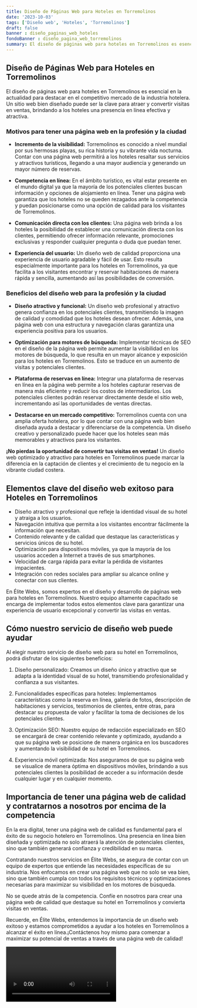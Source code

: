 ```yaml
---
title: Diseño de Páginas Web para Hoteles en Torremolinos
date: '2023-10-03'
tags: ['Diseño web', 'Hoteles', 'Torremolinos']
draft: false
banner : diseño_paginas_web_hoteles
fondoBanner : diseño_pagina_web_torremolinos
summary: El diseño de páginas web para hoteles en Torremolinos es esencial en la actualidad para destacar en el competitivo mercado de la industria hotelera. Un sitio web bien diseñado puede ser la clave para atraer y convertir visitas en ventas, brindando a los hoteles una presencia en línea efectiva y atractiva.
---
```


## **Diseño de Páginas Web para Hoteles en Torremolinos**

El diseño de páginas web para hoteles en Torremolinos es esencial en la actualidad para destacar en el competitivo mercado de la industria hotelera. Un sitio web bien diseñado puede ser la clave para atraer y convertir visitas en ventas, brindando a los hoteles una presencia en línea efectiva y atractiva.

### **Motivos para tener una página web en la profesión y la ciudad**

- **Incremento de la visibilidad:** Torremolinos es conocido a nivel mundial por sus hermosas playas, su rica historia y su vibrante vida nocturna. Contar con una página web permitirá a los hoteles resaltar sus servicios y atractivos turísticos, llegando a una mayor audiencia y generando un mayor número de reservas.

- **Competencia en línea:** En el ámbito turístico, es vital estar presente en el mundo digital ya que la mayoría de los potenciales clientes buscan información y opciones de alojamiento en línea. Tener una página web garantiza que los hoteles no se queden rezagados ante la competencia y puedan posicionarse como una opción de calidad para los visitantes de Torremolinos.

- **Comunicación directa con los clientes:** Una página web brinda a los hoteles la posibilidad de establecer una comunicación directa con los clientes, permitiendo ofrecer información relevante, promociones exclusivas y responder cualquier pregunta o duda que puedan tener.

- **Experiencia del usuario:** Un diseño web de calidad proporciona una experiencia de usuario agradable y fácil de usar. Esto resulta especialmente importante para los hoteles en Torremolinos, ya que facilita a los visitantes encontrar y reservar habitaciones de manera rápida y sencilla, aumentando así las posibilidades de conversión.

### **Beneficios del diseño web para la profesión y la ciudad**

- **Diseño atractivo y funcional:** Un diseño web profesional y atractivo genera confianza en los potenciales clientes, transmitiendo la imagen de calidad y comodidad que los hoteles desean ofrecer. Además, una página web con una estructura y navegación claras garantiza una experiencia positiva para los usuarios.

- **Optimización para motores de búsqueda:** Implementar técnicas de SEO en el diseño de la página web permite aumentar la visibilidad en los motores de búsqueda, lo que resulta en un mayor alcance y exposición para los hoteles en Torremolinos. Esto se traduce en un aumento de visitas y potenciales clientes.

- **Plataforma de reservas en línea:** Integrar una plataforma de reservas en línea en la página web permite a los hoteles capturar reservas de manera más eficiente y reducir los costos de intermediarios. Los potenciales clientes podrán reservar directamente desde el sitio web, incrementando así las oportunidades de ventas directas.

- **Destacarse en un mercado competitivo:** Torremolinos cuenta con una amplia oferta hotelera, por lo que contar con una página web bien diseñada ayuda a destacar y diferenciarse de la competencia. Un diseño creativo y personalizado puede hacer que los hoteles sean más memorables y atractivos para los visitantes.

**¡No pierdas la oportunidad de convertir tus visitas en ventas!** Un diseño web optimizado y atractivo para hoteles en Torremolinos puede marcar la diferencia en la captación de clientes y el crecimiento de tu negocio en la vibrante ciudad costera.

<GifSeo />

<Cta />

## Elementos clave del diseño web exitoso para Hoteles en Torremolinos
- Diseño atractivo y profesional que refleje la identidad visual de su hotel y atraiga a los usuarios.
- Navegación intuitiva que permita a los visitantes encontrar fácilmente la información que necesitan.
- Contenido relevante y de calidad que destaque las características y servicios únicos de su hotel.
- Optimización para dispositivos móviles, ya que la mayoría de los usuarios acceden a Internet a través de sus smartphones.
- Velocidad de carga rápida para evitar la pérdida de visitantes impacientes.
- Integración con redes sociales para ampliar su alcance online y conectar con sus clientes.

En Élite Webs, somos expertos en el diseño y desarrollo de páginas web para hoteles en Torremolinos. Nuestro equipo altamente capacitado se encarga de implementar todos estos elementos clave para garantizar una experiencia de usuario excepcional y convertir las visitas en ventas.

## Cómo nuestro servicio de diseño web puede ayudar
Al elegir nuestro servicio de diseño web para su hotel en Torremolinos, podrá disfrutar de los siguientes beneficios:

1. Diseño personalizado: Creamos un diseño único y atractivo que se adapta a la identidad visual de su hotel, transmitiendo profesionalidad y confianza a sus visitantes.

2. Funcionalidades específicas para hoteles: Implementamos características como la reserva en línea, galería de fotos, descripción de habitaciones y servicios, testimonios de clientes, entre otras, para destacar su propuesta de valor y facilitar la toma de decisiones de los potenciales clientes.

3. Optimización SEO: Nuestro equipo de redacción especializado en SEO se encargará de crear contenido relevante y optimizado, ayudando a que su página web se posicione de manera orgánica en los buscadores y aumentando la visibilidad de su hotel en Torremolinos.

4. Experiencia móvil optimizada: Nos aseguramos de que su página web se visualice de manera óptima en dispositivos móviles, brindando a sus potenciales clientes la posibilidad de acceder a su información desde cualquier lugar y en cualquier momento.

## Importancia de tener una página web de calidad y contratarnos a nosotros por encima de la competencia
En la era digital, tener una página web de calidad es fundamental para el éxito de su negocio hotelero en Torremolinos. Una presencia en línea bien diseñada y optimizada no solo atraerá la atención de potenciales clientes, sino que también generará confianza y credibilidad en su marca.

Contratando nuestros servicios en Élite Webs, se asegura de contar con un equipo de expertos que entiende las necesidades específicas de su industria. Nos enfocamos en crear una página web que no solo se vea bien, sino que también cumpla con todos los requisitos técnicos y optimizaciones necesarias para maximizar su visibilidad en los motores de búsqueda.

No se quede atrás de la competencia. Confíe en nosotros para crear una página web de calidad que destaque su hotel en Torremolinos y convierta visitas en ventas.

Recuerde, en Élite Webs, entendemos la importancia de un diseño web exitoso y estamos comprometidos a ayudar a los hoteles en Torremolinos a alcanzar el éxito en línea.¡Contáctenos hoy mismo para comenzar a maximizar su potencial de ventas a través de una página web de calidad!

<Video />

<CtaBot job='Hoteles' city='Torremolinos'/>

<Gmaps query='Torremolinos+españa+maps' />